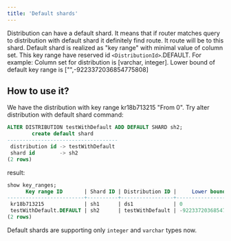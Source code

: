 ```yaml
---
title: 'Default shards'
---
```


Distribution can have a default shard. It means that if router matches query to distribution with default shard it definitely find route. It route will be to this shard. 
Default shard is realized as "key range" with minimal value of column set. This key range have reserved id `<DistributionId>`.DEFAULT.
For example: 
Column set for distribution is [varchar, integer]. Lower bound of default key range is ["",-9223372036854775808]


## How to use it?
We have the distribution with key range kr18b713215 "From 0". Try alter distribution with default shard command:
```sql
ALTER DISTRIBUTION testWithDefault ADD DEFAULT SHARD sh2;
        create default shard        
------------------------------------
 distribution id -> testWithDefault
 shard id        -> sh2
(2 rows)
```
result:
```sql
show key_ranges;
      Key range ID       | Shard ID | Distribution ID |     Lower bound      
-------------------------+----------+-----------------+----------------------
 kr18b713215             | sh1      | ds1             | 0
 testWithDefault.DEFAULT | sh2      | testWithDefault | -9223372036854775808
(2 rows)

```
Default shards are supporting only `integer` and `varchar` types now.
